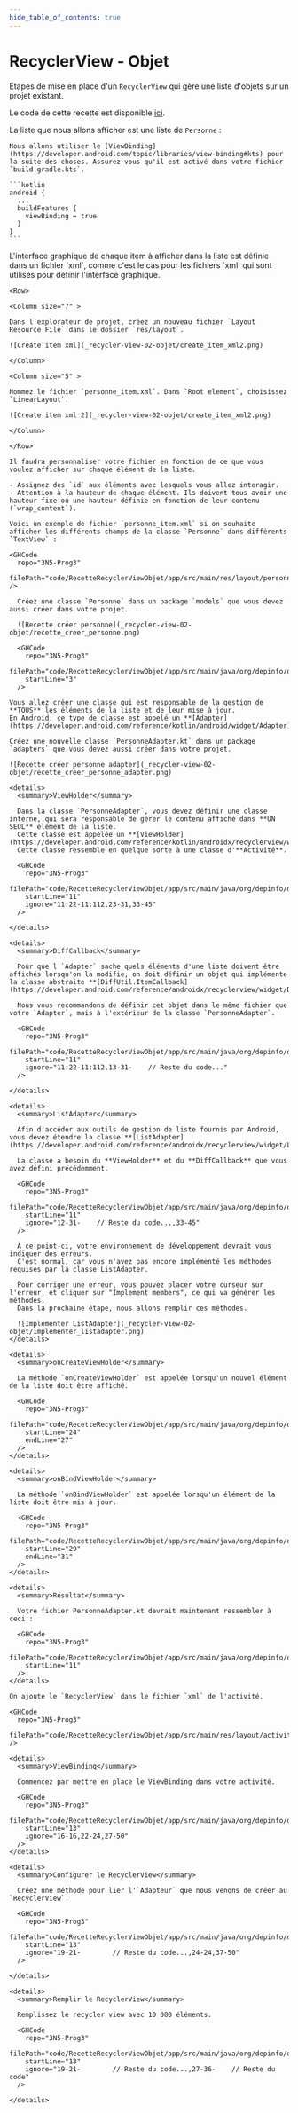 ```yaml
---
hide_table_of_contents: true
---
```


# RecyclerView - Objet

Étapes de mise en place d'un `RecyclerView` qui gère une liste d'objets sur un projet existant.

Le code de cette recette est disponible [ici](https://github.com/departement-info-cem/3N5-Prog3/tree/main/code/RecetteRecyclerViewObjet).

La liste que nous allons afficher est une liste de `Personne` :

<GHCode
  repo="3N5-Prog3"
  filePath="code/RecetteRecyclerViewObjet/app/src/main/java/org/depinfo/demorecyclerviewobjet/models/Personne.kt"
  startLine="3"
/>

<Tabs queryString="recette-objet">
  <TabItem value="build.gradle.kts" label="build.gradle.kts">

    Nous allons utiliser le [ViewBinding](https://developer.android.com/topic/libraries/view-binding#kts) pour la suite des choses. Assurez-vous qu'il est activé dans votre fichier `build.gradle.kts`.

    ```kotlin
    android {
      ...
      buildFeatures {
        viewBinding = true
      }
    }
    ```

  </TabItem>
  <TabItem value="personne_item.xml" label="personne_itemn.xml">
    L'interface graphique de chaque item à afficher dans la liste est définie dans un fichier `xml`, comme c'est le cas pour les fichiers `xml` qui sont utilisés pour définir l'interface graphique.

    <Row>

    <Column size="7" >

    Dans l'explorateur de projet, créez un nouveau fichier `Layout Resource File` dans le dossier `res/layout`.

    ![Create item xml](_recycler-view-02-objet/create_item_xml2.png)

    </Column>

    <Column size="5" >

    Nommez le fichier `personne_item.xml`. Dans `Root element`, choisissez `LinearLayout`.

    ![Create item xml 2](_recycler-view-02-objet/create_item_xml2.png)

    </Column>

    </Row>

    Il faudra personnaliser votre fichier en fonction de ce que vous voulez afficher sur chaque élément de la liste.

    - Assignez des `id` aux éléments avec lesquels vous allez interagir.
    - Attention à la hauteur de chaque élément. Ils doivent tous avoir une hauteur fixe ou une hauteur définie en fonction de leur contenu (`wrap_content`).

    Voici un exemple de fichier `personne_item.xml` si on souhaite afficher les différents champs de la classe `Personne` dans différents `TextView` :

    <GHCode
      repo="3N5-Prog3"
      filePath="code/RecetteRecyclerViewObjet/app/src/main/res/layout/personne_item.xml"
    />

  </TabItem>
  <TabItem value="Personne.kt" label="Personne.kt">
  
      Créez une classe `Personne` dans un package `models` que vous devez aussi créer dans votre projet.
  
      ![Recette créer personne](_recycler-view-02-objet/recette_creer_personne.png)
  
      <GHCode
        repo="3N5-Prog3"
        filePath="code/RecetteRecyclerViewObjet/app/src/main/java/org/depinfo/demorecyclerviewobjet/models/Personne.kt"
        startLine="3"
      />
      
  </TabItem>
  <TabItem value="PersonneAdapter.kt" label="PersonneAdapter.kt">

    Vous allez créer une classe qui est responsable de la gestion de **TOUS** les éléments de la liste et de leur mise à jour.
    En Android, ce type de classe est appelé un **[Adapter](https://developer.android.com/reference/kotlin/android/widget/Adapter)**.

    Créez une nouvelle classe `PersonneAdapter.kt` dans un package `adapters` que vous devez aussi créer dans votre projet.

    ![Recette créer personne adapter](_recycler-view-02-objet/recette_creer_personne_adapter.png)

    <details>
      <summary>ViewHolder</summary>

      Dans la classe `PersonneAdapter`, vous devez définir une classe interne, qui sera responsable de gérer le contenu affiché dans **UN SEUL** élément de la liste.
      Cette classe est appelée un **[ViewHolder](https://developer.android.com/reference/kotlin/androidx/recyclerview/widget/RecyclerView.ViewHolder)**.
      Cette classe ressemble en quelque sorte à une classe d'**Activité**.

      <GHCode
        repo="3N5-Prog3"
        filePath="code/RecetteRecyclerViewObjet/app/src/main/java/org/depinfo/demorecyclerviewobjet/adapters/PersonneAdapter.kt"
        startLine="11"
        ignore="11:22-11:112,23-31,33-45"
      />

    </details>

    <details>
      <summary>DiffCallback</summary>

      Pour que l'`Adapter` sache quels éléments d'une liste doivent être affichés lorsqu'on la modifie, on doit définir un objet qui implémente la classe abstraite **[DiffUtil.ItemCallback](https://developer.android.com/reference/androidx/recyclerview/widget/DiffUtil.ItemCallback)**.

      Nous vous recommandons de définir cet objet dans le même fichier que votre `Adapter`, mais à l'extérieur de la classe `PersonneAdapter`.

      <GHCode
        repo="3N5-Prog3"
        filePath="code/RecetteRecyclerViewObjet/app/src/main/java/org/depinfo/demorecyclerviewobjet/adapters/PersonneAdapter.kt"
        startLine="11"
        ignore="11:22-11:112,13-31-    // Reste du code..."
      />

    </details>

    <details>
      <summary>ListAdapter</summary>

      Afin d'accéder aux outils de gestion de liste fournis par Android, vous devez étendre la classe **[ListAdapter](https://developer.android.com/reference/androidx/recyclerview/widget/ListAdapter)**.

      La classe a besoin du **ViewHolder** et du **DiffCallback** que vous avez défini précédemment.

      <GHCode
        repo="3N5-Prog3"
        filePath="code/RecetteRecyclerViewObjet/app/src/main/java/org/depinfo/demorecyclerviewobjet/adapters/PersonneAdapter.kt"
        startLine="11"
        ignore="12-31-    // Reste du code...,33-45"
      />

      À ce point-ci, votre environnement de développement devrait vous indiquer des erreurs.
      C'est normal, car vous n'avez pas encore implémenté les méthodes requises par la classe ListAdapter.

      Pour corriger une erreur, vous pouvez placer votre curseur sur l'erreur, et cliquer sur "Implement members", ce qui va générer les méthodes.
      Dans la prochaine étape, nous allons remplir ces méthodes.

      ![Implementer ListAdapter](_recycler-view-02-objet/implementer_listadapter.png)
    </details>

    <details>
      <summary>onCreateViewHolder</summary>

      La méthode `onCreateViewHolder` est appelée lorsqu'un nouvel élément de la liste doit être affiché.

      <GHCode
        repo="3N5-Prog3"
        filePath="code/RecetteRecyclerViewObjet/app/src/main/java/org/depinfo/demorecyclerviewobjet/adapters/PersonneAdapter.kt"
        startLine="24"
        endLine="27"
      />
    </details>

    <details>
      <summary>onBindViewHolder</summary>

      La méthode `onBindViewHolder` est appelée lorsqu'un élément de la liste doit être mis à jour.

      <GHCode
        repo="3N5-Prog3"
        filePath="code/RecetteRecyclerViewObjet/app/src/main/java/org/depinfo/demorecyclerviewobjet/adapters/PersonneAdapter.kt"
        startLine="29"
        endLine="31"
      />
    </details>

    <details>
      <summary>Résultat</summary>

      Votre fichier PersonneAdapter.kt devrait maintenant ressembler à ceci :

      <GHCode
        repo="3N5-Prog3"
        filePath="code/RecetteRecyclerViewObjet/app/src/main/java/org/depinfo/demorecyclerviewobjet/adapters/PersonneAdapter.kt"
        startLine="11"
      />
    </details>

  </TabItem>
  <TabItem value="ActivityMain.xml" label="ActivityMain.xml">

    On ajoute le `RecyclerView` dans le fichier `xml` de l'activité.

    <GHCode
      repo="3N5-Prog3"
      filePath="code/RecetteRecyclerViewObjet/app/src/main/res/layout/activity_main.xml"
    />

  </TabItem>
  <TabItem value="MainActivity.kt" label="MainActivity.kt">

    <details>
      <summary>ViewBinding</summary>

      Commencez par mettre en place le ViewBinding dans votre activité.

      <GHCode
        repo="3N5-Prog3"
        filePath="code/RecetteRecyclerViewObjet/app/src/main/java/org/depinfo/demorecyclerviewobjet/MainActivity.kt"
        startLine="13"
        ignore="16-16,22-24,27-50"
      />
    </details>

    <details>
      <summary>Configurer le RecyclerView</summary>

      Créez une méthode pour lier l'`Adapteur` que nous venons de créer au `RecyclerView`.

      <GHCode
        repo="3N5-Prog3"
        filePath="code/RecetteRecyclerViewObjet/app/src/main/java/org/depinfo/demorecyclerviewobjet/MainActivity.kt"
        startLine="13"
        ignore="19-21-        // Reste du code...,24-24,37-50"
      />
      
    </details>

    <details>
      <summary>Remplir le RecyclerView</summary>

      Remplissez le recycler view avec 10 000 éléments.

      <GHCode
        repo="3N5-Prog3"
        filePath="code/RecetteRecyclerViewObjet/app/src/main/java/org/depinfo/demorecyclerviewobjet/MainActivity.kt"
        startLine="13"
        ignore="19-21-        // Reste du code...,27-36-    // Reste du code"
      />

    </details>

  </TabItem>
</Tabs>
